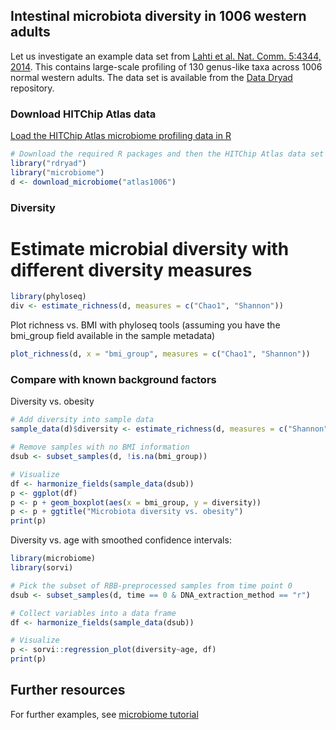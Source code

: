 ## Intestinal microbiota diversity in 1006 western adults

Let us investigate an example data set from [Lahti et al. Nat. Comm. 5:4344, 2014](http://www.nature.com/ncomms/2014/140708/ncomms5344/full/ncomms5344.html). This contains large-scale profiling of 130 genus-like taxa across 1006 normal western adults. The data set is available from the [Data Dryad](http://doi.org/10.5061/dryad.pk75d) repository.


### Download HITChip Atlas data

[Load the HITChip Atlas microbiome profiling data in R](Data.md)

```r
# Download the required R packages and then the HITChip Atlas data set
library("rdryad")
library("microbiome")
d <- download_microbiome("atlas1006")
```


### Diversity 

# Estimate microbial diversity with different diversity measures

```r
library(phyloseq)
div <- estimate_richness(d, measures = c("Chao1", "Shannon"))
```

Plot richness vs. BMI with phyloseq tools (assuming you have the bmi_group field available in the sample metadata)

```r
plot_richness(d, x = "bmi_group", measures = c("Chao1", "Shannon"))
```


### Compare with known background factors

Diversity vs. obesity

```r
# Add diversity into sample data
sample_data(d)$diversity <- estimate_richness(d, measures = c("Shannon"))$Shannon

# Remove samples with no BMI information
dsub <- subset_samples(d, !is.na(bmi_group))

# Visualize
df <- harmonize_fields(sample_data(dsub))
p <- ggplot(df)
p <- p + geom_boxplot(aes(x = bmi_group, y = diversity))
p <- p + ggtitle("Microbiota diversity vs. obesity")
print(p)
```


Diversity vs. age with smoothed confidence intervals:

```r
library(microbiome)
library(sorvi)

# Pick the subset of RBB-preprocessed samples from time point 0
dsub <- subset_samples(d, time == 0 & DNA_extraction_method == "r")

# Collect variables into a data frame
df <- harmonize_fields(sample_data(dsub))

# Visualize
p <- sorvi::regression_plot(diversity~age, df)
print(p)
```


## Further resources

For further examples, see [microbiome tutorial](https://github.com/microbiome/microbiome/blob/master/vignettes/vignette.md)